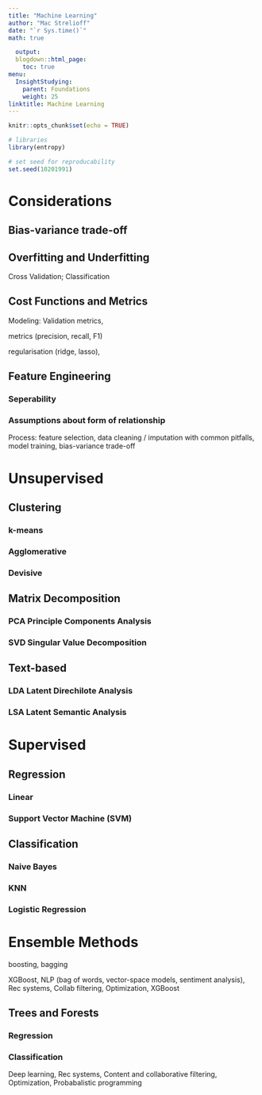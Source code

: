 ```yaml
---
title: "Machine Learning"
author: "Mac Strelioff"
date: "`r Sys.time()`"
math: true

  output:
  blogdown::html_page:
    toc: true
menu:
  InsightStudying:
    parent: Foundations
    weight: 25
linktitle: Machine Learning
---
```


```r
knitr::opts_chunk$set(echo = TRUE)

# libraries
library(entropy)

# set seed for reproducability
set.seed(10201991)
```

# Considerations

## Bias-variance trade-off

## Overfitting and Underfitting

Cross Validation; Classification

## Cost Functions and Metrics

Modeling: Validation metrics, 

metrics (precision, recall, F1)

regularisation (ridge, lasso), 

## Feature Engineering

### Seperability

### Assumptions about form of relationship

Process: feature selection, data cleaning / imputation with common pitfalls, model training, bias-variance trade-off

# Unsupervised

## Clustering

### k-means

### Agglomerative

### Devisive

## Matrix Decomposition

### PCA Principle Components Analysis

### SVD Singular Value Decomposition

## Text-based

### LDA Latent Direchilote Analysis

### LSA Latent Semantic Analysis

# Supervised

## Regression

### Linear

### Support Vector Machine (SVM)

## Classification

### Naive Bayes

### KNN

### Logistic Regression

# Ensemble Methods

boosting, bagging

XGBoost, NLP (bag of words, vector-space models, sentiment analysis), Rec systems, Collab filtering, Optimization, XGBoost

## Trees and Forests

### Regression

### Classification


Deep learning, Rec systems, Content and collaborative filtering, Optimization, Probabalistic programming







